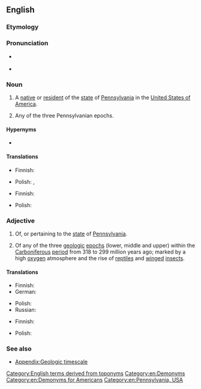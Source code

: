 ==English==

===Etymology===
{{suffix|en|Pennsylvania|an}}

===Pronunciation===
* {{a|US}} {{IPA|en|/pɛnsʊlˈveɪ̯njɪn/}}
* {{rhymes|en|eɪniən}}

===Noun===
{{en-noun}}

# A [[native]] or [[resident]] of the [[state]] of [[Pennsylvania]] in the [[United States of America]].
# {{lb|en|geology}} Any of the three Pennsylvanian epochs.

====Hypernyms====
* {{l|en|American}}

====Translations====
{{trans-top|resident of Pennsylvania}}
* Finnish: {{t|fi|[[Pennsylvania|pennsylvania]][[-lainen|lainen]]}}
{{trans-mid}}
* Polish: {{t+|pl|Pensylwańczyk|m-pr}}, {{t+|pl|Pensylwanka|f}}
{{trans-bottom}}

{{trans-top|geology: Pennsylvanian epoch}}
* Finnish: {{t|fi|myöhäiskivihiilikausi}}
{{trans-mid}}
* Polish: {{t|pl|pensylwan|m-in}}
{{trans-bottom}}

===Adjective===
{{en-adj|-}}

# Of, or pertaining to the [[state]] of [[Pennsylvania]].
# {{lb|en|geology}} Of any of the three [[geologic]] [[epoch]]s (lower, middle and upper) within the [[Carboniferous]] [[period]] from 318 to 299 million years ago; marked by a high [[oxygen]] atmosphere and the rise of [[reptile]]s and [[winged]] [[insects]].

====Translations====
{{trans-top|of or pertaining to Pennsylvania}}
* Finnish: {{t|fi|[[Pennsylvania|pennsylvania]][[-lainen|lainen]]}}
* German: {{t|de|pennsylvanisch}}
{{trans-mid}}
* Polish: {{t+|pl|pensylwański}}
* Russian: {{t+|ru|пенсильванский}}
{{trans-bottom}}

{{trans-top|geology: of a Pennsylvanian epoch}}
* Finnish: {{t|fi|myöhäiskivihiilikautinen}}
{{trans-mid}}
* Polish: {{t+|pl|pensylwański}}
{{trans-bottom}}

===See also===
* [[Appendix:Geologic timescale]]

[[Category:English terms derived from toponyms]]
[[Category:en:Demonyms]]
[[Category:en:Demonyms for Americans]]
[[Category:en:Pennsylvania, USA]]
